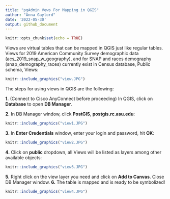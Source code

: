 ---
title: "pgAdmin Vews For Mapping in QGIS"
author: "Anna Gaylord"
date: '2022-05-30'
output: github_document
---

```{r setup, include=FALSE}
knitr::opts_chunk$set(echo = TRUE)
```
Views are virtual tables that can be mapped in QGIS just like regular tables. Views for 2019 American Community Survey demographic data (acs_2019_snap_w_geography), and for SNAP and races demography (snap_demography_races) currently exist in Census database, Public schema, Views:

```{r view, echo=FALSE}
knitr::include_graphics("view.JPG")
```

The steps for using views in QGIS are the following: 

**1.** (Connect to Cisco AnyConnect before proceeding) In QGIS, click on **Database** to open **DB Manager**.

**2.** In DB Manager window, click **PostGIS**, **postgis.rc.asu.edu**:

```{r view1, echo=FALSE}
knitr::include_graphics("view1.JPG")
```


**3.** In **Enter Credentials** window, enter your login and password, hit **OK**:

```{r view2, echo=FALSE} 
knitr::include_graphics("view2.JPG")
```

**4.** Click on **public** dropdown, all Views will be listed as layers among other available objects:

```{r view3, echo=FALSE} 
knitr::include_graphics("view3.JPG")
```

**5.** Right click on the view layer you need and click on **Add to Canvas**. Close DB Manager window.
**6.** The table is mapped and is ready to be symbolized!

```{r view4, echo=FALSE} 
knitr::include_graphics("view4.JPG")
```

